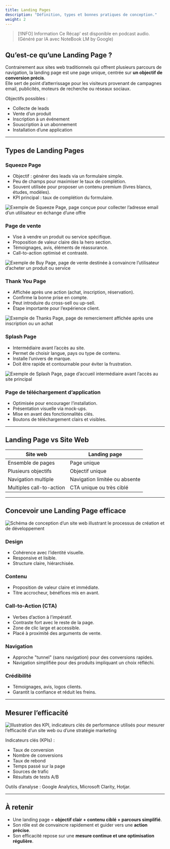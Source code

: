 ```yaml
---
title: Landing Pages
description: "Définition, types et bonnes pratiques de conception."
weight: 2
---
```



> [!INFO] Information
> Ce Récap' est disponible en podcast audio. (Généré par IA avec NoteBook LM by Google)

<SrtPlayer
  client:only="react"
  audioSrc="/podcasts/marketing/index.m4a"
  srtUrl="/podcasts/marketing/index.srt"
/>

## Qu’est-ce qu’une Landing Page ?

Contrairement aux sites web traditionnels qui offrent plusieurs parcours de navigation, la landing page est une page unique, centrée sur **un objectif de conversion précis**.  
Elle sert de point d’atterrissage pour les visiteurs provenant de campagnes email, publicités, moteurs de recherche ou réseaux sociaux.

Objectifs possibles :

- Collecte de leads
- Vente d’un produit
- Inscription à un événement
- Souscription à un abonnement
- Installation d’une application

---

## Types de Landing Pages

### Squeeze Page

- Objectif : générer des leads via un formulaire simple.
- Peu de champs pour maximiser le taux de complétion.
- Souvent utilisée pour proposer un contenu premium (livres blancs, études, modèles).
- KPI principal : taux de complétion du formulaire.

![Exemple de Squeeze Page, page conçue pour collecter l’adresse email d’un utilisateur en échange d’une offre](/assets/webp/marketing/squeeze-page.webp)

### Page de vente

- Vise à vendre un produit ou service spécifique.
- Proposition de valeur claire dès la hero section.
- Témoignages, avis, éléments de réassurance.
- Call-to-action optimisé et contrasté.

![Exemple de Buy Page, page de vente destinée à convaincre l’utilisateur d’acheter un produit ou service](/assets/webp/marketing/buy-page.webp)

### Thank You Page

- Affichée après une action (achat, inscription, réservation).
- Confirme la bonne prise en compte.
- Peut introduire du cross-sell ou up-sell.
- Étape importante pour l’expérience client.

![Exemple de Thanks Page, page de remerciement affichée après une inscription ou un achat](/assets/webp/marketing/thanks-page.webp)

### Splash Page

- Intermédiaire avant l’accès au site.
- Permet de choisir langue, pays ou type de contenu.
- Installe l’univers de marque.
- Doit être rapide et contournable pour éviter la frustration.

![Exemple de Splash Page, page d’accueil intermédiaire avant l’accès au site principal](/assets/webp/marketing/splash-page.webp)

### Page de téléchargement d’application

- Optimisée pour encourager l’installation.
- Présentation visuelle via mock-ups.
- Mise en avant des fonctionnalités clés.
- Boutons de téléchargement clairs et visibles.

---

## Landing Page vs Site Web

| Site web                 | Landing page                  |
| ------------------------ | ----------------------------- |
| Ensemble de pages        | Page unique                   |
| Plusieurs objectifs      | Objectif unique               |
| Navigation multiple      | Navigation limitée ou absente |
| Multiples call-to-action | CTA unique ou très ciblé      |

---

## Concevoir une Landing Page efficace

![Schéma de conception d’un site web illustrant le processus de création et de développement](/assets/webp/marketing/conception.webp)

### Design

- Cohérence avec l’identité visuelle.
- Responsive et lisible.
- Structure claire, hiérarchisée.

### Contenu

- Proposition de valeur claire et immédiate.
- Titre accrocheur, bénéfices mis en avant.

### Call-to-Action (CTA)

- Verbes d’action à l’impératif.
- Contraste fort avec le reste de la page.
- Zone de clic large et accessible.
- Placé à proximité des arguments de vente.

### Navigation

- Approche "tunnel" (sans navigation) pour des conversions rapides.
- Navigation simplifiée pour des produits impliquant un choix réfléchi.

### Crédibilité

- Témoignages, avis, logos clients.
- Garantit la confiance et réduit les freins.

---

## Mesurer l’efficacité

![Illustration des KPI, indicateurs clés de performance utilisés pour mesurer l’efficacité d’un site web ou d’une stratégie marketing](/assets/webp/marketing/kpi.webp)

Indicateurs clés (KPIs) :

- Taux de conversion
- Nombre de conversions
- Taux de rebond
- Temps passé sur la page
- Sources de trafic
- Résultats de tests A/B

Outils d’analyse : Google Analytics, Microsoft Clarity, Hotjar.

---

## À retenir

- Une landing page = **objectif clair + contenu ciblé + parcours simplifié**.
- Son rôle est de convaincre rapidement et guider vers une **action précise**.
- Son efficacité repose sur une **mesure continue et une optimisation régulière**.
